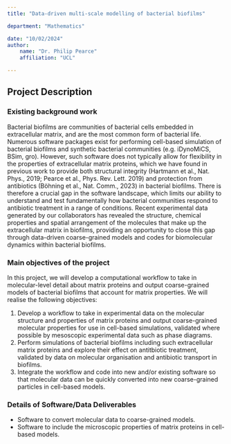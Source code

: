 ```yaml
---
title: "Data-driven multi-scale modelling of bacterial biofilms"

department: "Mathematics"

date: "10/02/2024"
author: 
    name: "Dr. Philip Pearce"
    affiliation: "UCL"

---
```

## Project Description

### Existing background work

Bacterial biofilms are communities of bacterial cells embedded in extracellular matrix, and are the most common form of bacterial life. Numerous software packages exist for performing cell-based simulation of bacterial biofilms and synthetic bacterial communities (e.g. iDynoMiCS, BSim, gro). However, such software does not typically allow for flexibility in the properties of extracellular matrix proteins, which we have found in previous work to provide both structural integrity (Hartmann et al., Nat. Phys., 2019; Pearce et al., Phys. Rev. Lett. 2019) and protection from antibiotics (Böhning et al., Nat. Comm., 2023) in bacterial biofilms. There is therefore a crucial gap in the software landscape, which limits our ability to understand and test fundamentally how bacterial communities respond to antibiotic treatment in a range of conditions. Recent experimental data generated by our collaborators has revealed the structure, chemical properties and spatial arrangement of the molecules that make up the extracellular matrix in biofilms, providing an opportunity to close this gap through data-driven coarse-grained models and codes for biomolecular dynamics within bacterial biofilms.

### Main objectives of the project

In this project, we will develop a computational workflow to take in molecular-level detail about matrix proteins and output coarse-grained models of bacterial biofilms that account for matrix properties. We will realise the following objectives:

1. Develop a workflow to take in experimental data on the molecular structure and properties of matrix proteins and output coarse-grained molecular properties for use in cell-based simulations, validated where possible by mesoscopic experimental data such as phase diagrams.
2. Perform simulations of bacterial biofilms including such extracellular matrix proteins and explore their effect on antitbiotic treatment, validated by data on molecular organisation and antibiotic transport in biofilms.
3. Integrate the workflow and code into new and/or existing software so that molecular data can be quickly converted into new coarse-grained particles in cell-based models.

### Details of Software/Data Deliverables

- Software to convert molecular data to coarse-grained models.
- Software to include the microscopic properties of matrix proteins in cell-based models.
